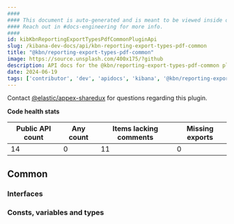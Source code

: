 ```yaml
---
####
#### This document is auto-generated and is meant to be viewed inside our experimental, new docs system.
#### Reach out in #docs-engineering for more info.
####
id: kibKbnReportingExportTypesPdfCommonPluginApi
slug: /kibana-dev-docs/api/kbn-reporting-export-types-pdf-common
title: "@kbn/reporting-export-types-pdf-common"
image: https://source.unsplash.com/400x175/?github
description: API docs for the @kbn/reporting-export-types-pdf-common plugin
date: 2024-06-19
tags: ['contributor', 'dev', 'apidocs', 'kibana', '@kbn/reporting-export-types-pdf-common']
---
```




Contact [@elastic/appex-sharedux](https://github.com/orgs/elastic/teams/appex-sharedux) for questions regarding this plugin.

**Code health stats**

| Public API count  | Any count | Items lacking comments | Missing exports |
|-------------------|-----------|------------------------|-----------------|
| 14 | 0 | 11 | 0 |

## Common

### Interfaces
<DocDefinitionList data={kbnReportingExportTypesPdfCommonObj.common.interfaces}/>

### Consts, variables and types
<DocDefinitionList data={kbnReportingExportTypesPdfCommonObj.common.misc}/>

